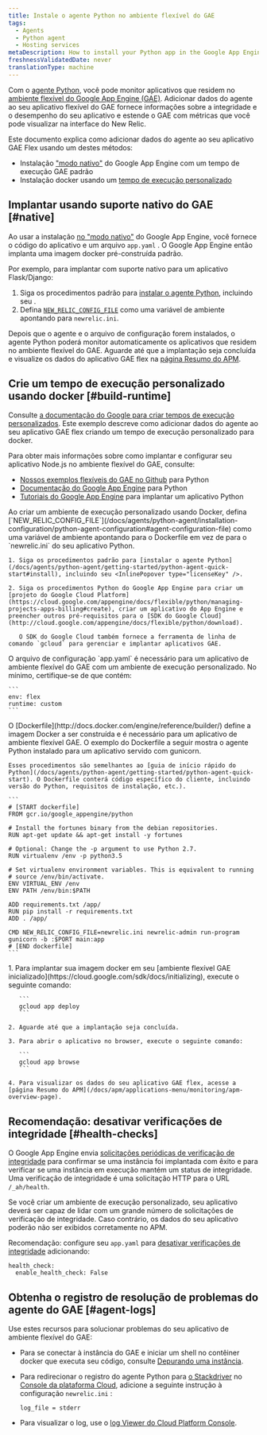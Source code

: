 ```yaml
---
title: Instale o agente Python no ambiente flexível do GAE
tags:
  - Agents
  - Python agent
  - Hosting services
metaDescription: How to install your Python app in the Google App Engine (GAE) flexible environment.
freshnessValidatedDate: never
translationType: machine
---
```


Com o [agente Python](/docs/agents/python-agent/getting-started/introduction-new-relic-python), você pode monitor aplicativos que residem no [ambiente flexível do Google App Engine (GAE)](https://cloud.google.com/appengine/docs/flexible/python/). Adicionar dados do agente ao seu aplicativo flexível do GAE fornece informações sobre a integridade e o desempenho do seu aplicativo e estende o GAE com métricas que você pode visualizar na interface do New Relic.

Este documento explica como adicionar dados do agente ao seu aplicativo GAE Flex usando um destes métodos:

* Instalação [&quot;modo nativo&quot;](/docs/accounts-partnerships/partnerships/google-cloud-platform-gcp/google-app-engine-environment#native-mode) do Google App Engine com um tempo de execução GAE padrão
* Instalação docker usando um [tempo de execução personalizado](https://cloud.google.com/appengine/docs/flexible/custom-runtimes/about-custom-runtimes)

## Implantar usando suporte nativo do GAE [#native]

Ao usar a instalação [no &quot;modo nativo&quot;](/docs/accounts-partnerships/partnerships/google-cloud-platform-gcp/google-app-engine-environment#native-mode) do Google App Engine, você fornece o código do aplicativo e um arquivo `app.yaml` . O Google App Engine então implanta uma imagem docker pré-construída padrão.

Por exemplo, para implantar com suporte nativo para um aplicativo Flask/Django:

1. Siga os procedimentos padrão para [instalar o agente Python](/docs/agents/python-agent/getting-started/python-agent-quick-start#install), incluindo seu <InlinePopover type="licenseKey" />.
2. Defina [`NEW_RELIC_CONFIG_FILE`](/docs/agents/python-agent/installation-configuration/python-agent-configuration#agent-configuration-file) como uma variável de ambiente apontando para `newrelic.ini`.

Depois que o agente e o arquivo de configuração forem instalados, o agente Python poderá monitor automaticamente os aplicativos que residem no ambiente flexível do GAE. Aguarde até que a implantação seja concluída e visualize os dados do aplicativo GAE flex na [página Resumo do APM](/docs/apm/applications-menu/monitoring/apm-overview-page).

## Crie um tempo de execução personalizado usando docker [#build-runtime]

Consulte [a documentação do Google para criar tempos de execução personalizados](https://cloud.google.com/appengine/docs/flexible/custom-runtimes/build). Este exemplo descreve como adicionar dados do agente ao seu aplicativo GAE flex criando um tempo de execução personalizado para docker.

Para obter mais informações sobre como implantar e configurar seu aplicativo Node.js no ambiente flexível do GAE, consulte:

* [Nossos exemplos flexíveis do GAE no Github](https://github.com/GoogleCloudPlatform/python-docs-samples/tree/master/appengine/flexible) para Python
* [Documentação do Google App Engine](https://cloud.google.com/appengine/docs/flexible/python/) para Python
* [Tutoriais do Google App Engine](https://cloud.google.com/appengine/docs/flexible/python/tutorials) para implantar um aplicativo Python

<CollapserGroup>
  <Collapser id="setup-gae" title="1. Configure o projeto GAE e instale a dependência">
    Ao criar um ambiente de execução personalizado usando Docker, defina [`NEW_RELIC_CONFIG_FILE`](/docs/agents/python-agent/installation-configuration/python-agent-configuration#agent-configuration-file) como uma variável de ambiente apontando para o Dockerfile em vez de para o `newrelic.ini` do seu aplicativo Python.

    1. Siga os procedimentos padrão para [instalar o agente Python](/docs/agents/python-agent/getting-started/python-agent-quick-start#install), incluindo seu <InlinePopover type="licenseKey" />.

    2. Siga os procedimentos Python do Google App Engine para criar um [projeto do Google Cloud Platform](https://cloud.google.com/appengine/docs/flexible/python/managing-projects-apps-billing#create), criar um aplicativo do App Engine e preencher outros pré-requisitos para o [SDK do Google Cloud](http://cloud.google.com/appengine/docs/flexible/python/download).

       O SDK do Google Cloud também fornece a ferramenta de linha de comando `gcloud` para gerenciar e implantar aplicativos GAE.
  </Collapser>

  <Collapser id="configure-app-yaml" title="2. Configure seu app.yaml">
    O arquivo de configuração `app.yaml` é necessário para um aplicativo de ambiente flexível do GAE com um ambiente de execução personalizado. No mínimo, certifique-se de que contém:

    ```
    env: flex
    runtime: custom
    ```
  </Collapser>

  <Collapser id="configure-dockerfile" title="3. Configure um Dockerfile">
    O [Dockerfile](http://docs.docker.com/engine/reference/builder/) define a imagem Docker a ser construída e é necessário para um aplicativo de ambiente flexível GAE. O exemplo do Dockerfile a seguir mostra o agente Python instalado para um aplicativo servido com gunicorn.

    Esses procedimentos são semelhantes ao [guia de início rápido do Python](/docs/agents/python-agent/getting-started/python-agent-quick-start). O Dockerfile conterá código específico do cliente, incluindo versão do Python, requisitos de instalação, etc.).

    ```
    # [START dockerfile]
    FROM gcr.io/google_appengine/python

    # Install the fortunes binary from the debian repositories.
    RUN apt-get update && apt-get install -y fortunes

    # Optional: Change the -p argument to use Python 2.7.
    RUN virtualenv /env -p python3.5

    # Set virtualenv environment variables. This is equivalent to running
    # source /env/bin/activate.
    ENV VIRTUAL_ENV /env
    ENV PATH /env/bin:$PATH

    ADD requirements.txt /app/
    RUN pip install -r requirements.txt
    ADD . /app/

    CMD NEW_RELIC_CONFIG_FILE=newrelic.ini newrelic-admin run-program gunicorn -b :$PORT main:app
    # [END dockerfile]
    ```
  </Collapser>

  <Collapser id="deploy-docker-image-to-gae" title="4. implantar imagem docker no ambiente flexível GAE inicializado">
    1. Para implantar sua imagem docker em seu [ambiente flexível GAE inicializado](https://cloud.google.com/sdk/docs/initializing), execute o seguinte comando:

       ```
       gcloud app deploy
       ```

    2. Aguarde até que a implantação seja concluída.

    3. Para abrir o aplicativo no browser, execute o seguinte comando:

       ```
       gcloud app browse
       ```

    4. Para visualizar os dados do seu aplicativo GAE flex, acesse a [página Resumo do APM](/docs/apm/applications-menu/monitoring/apm-overview-page).
  </Collapser>
</CollapserGroup>

## Recomendação: desativar verificações de integridade [#health-checks]

O Google App Engine envia [solicitações periódicas de verificação de integridade](https://cloud.google.com/appengine/docs/flexible/python/how-instances-are-managed) para confirmar se uma instância foi implantada com êxito e para verificar se uma instância em execução mantém um status de integridade. Uma verificação de integridade é uma solicitação HTTP para o URL `/_ah/health`.

Se você criar um ambiente de execução personalizado, seu aplicativo deverá ser capaz de lidar com um grande número de solicitações de verificação de integridade. Caso contrário, os dados do seu aplicativo poderão não ser exibidos corretamente no APM.

Recomendação: configure seu `app.yaml` para [desativar verificações de integridade](https://cloud.google.com/appengine/docs/flexible/python/configuring-your-app-with-app-yaml#health_checks) adicionando:

```
health_check:
  enable_health_check: False
```

## Obtenha o registro de resolução de problemas do agente do GAE [#agent-logs]

Use estes recursos para solucionar problemas do seu aplicativo de ambiente flexível do GAE:

* Para se conectar à instância do GAE e iniciar um shell no contêiner docker que executa seu código, consulte [Depurando uma instância](https://cloud.google.com/appengine/docs/flexible/python/debugging-an-instance).

* Para redirecionar o registro do agente Python para [o Stackdriver](http://cloud.google.com/logging/docs/view/logs_viewer_v2) no [Console da plataforma Cloud](https://cloud.google.com/compute/docs/console), adicione a seguinte instrução à configuração `newrelic.ini` :

  ```
  log_file = stderr
  ```

* Para visualizar o log, use o [log Viewer do Cloud Platform Console](https://cloud.google.com/appengine/docs/flexible/php/writing-application-logs).
